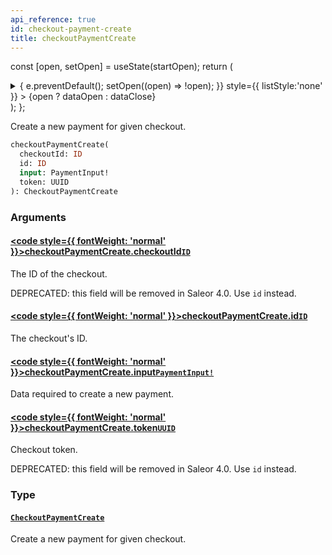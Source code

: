 ```yaml
---
api_reference: true
id: checkout-payment-create
title: checkoutPaymentCreate
---
```






const [open, setOpen] = useState(startOpen);
return (
<details {...(open ? { open: true } : {})} className="details" style={{ border:'none', boxShadow:'none', background:'var(--ifm-background-color)' }}>
<summary
onClick={(e) => {
e.preventDefault();
setOpen((open) => !open);
}}
style={{ listStyle:'none' }} >
{open ? dataOpen : dataClose}
</summary>
{open && children}
</details>
);
};

Create a new payment for given checkout.

```graphql
checkoutPaymentCreate(
  checkoutId: ID
  id: ID
  input: PaymentInput!
  token: UUID
): CheckoutPaymentCreate
```

### Arguments

#### [<code style={{ fontWeight: 'normal' }}>checkoutPaymentCreate.<b>checkoutId</b></code>](#)<Bullet />[`ID`](../../../api-reference/miscellaneous/scalars/id.mdx) <Badge class="badge badge--secondary" text="scalar"/> <Badge class="badge badge--secondary" text="miscellaneous"/>

The ID of the checkout.

DEPRECATED: this field will be removed in Saleor 4.0. Use `id` instead.

#### [<code style={{ fontWeight: 'normal' }}>checkoutPaymentCreate.<b>id</b></code>](#)<Bullet />[`ID`](../../../api-reference/miscellaneous/scalars/id.mdx) <Badge class="badge badge--secondary" text="scalar"/> <Badge class="badge badge--secondary" text="miscellaneous"/>

The checkout's ID.

#### [<code style={{ fontWeight: 'normal' }}>checkoutPaymentCreate.<b>input</b></code>](#)<Bullet />[`PaymentInput!`](../../../api-reference/payments/inputs/payment-input.mdx) <Badge class="badge badge--secondary" text="non-null"/> <Badge class="badge badge--secondary" text="input"/> <Badge class="badge badge--secondary" text="payments"/>

Data required to create a new payment.

#### [<code style={{ fontWeight: 'normal' }}>checkoutPaymentCreate.<b>token</b></code>](#)<Bullet />[`UUID`](../../../api-reference/miscellaneous/scalars/uuid.mdx) <Badge class="badge badge--secondary" text="scalar"/> <Badge class="badge badge--secondary" text="miscellaneous"/>

Checkout token.

DEPRECATED: this field will be removed in Saleor 4.0. Use `id` instead.

### Type

#### [`CheckoutPaymentCreate`](../../../api-reference/checkout/objects/checkout-payment-create.mdx) <Badge class="badge badge--secondary" text="object"/> <Badge class="badge badge--secondary" text="checkout"/>

Create a new payment for given checkout.
